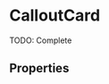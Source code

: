 


<Meta title="Composite components/CalloutCard" component={CalloutCard} />

# CalloutCard

TODO: Complete

<Preview>
  <Story name="default" parameters={{ decorators: [withKnobs, withA11y] }}>
    <CalloutCard
      id="myId"
      appearance={select(
        "appearance",
        ["primary", "secondary", "danger", "warning", "success"],
        "primary",
      )}
      icon={BoxUnpackedIcon}
      title={text("title", "title")}
      subtitle={text("subtitle", "subtitle")}
      onClick={action("onClick")}
      skeleton={boolean("skeleton", false)}
    />
  </Story>
</Preview>

## Properties

<Props of={CalloutCard} />
